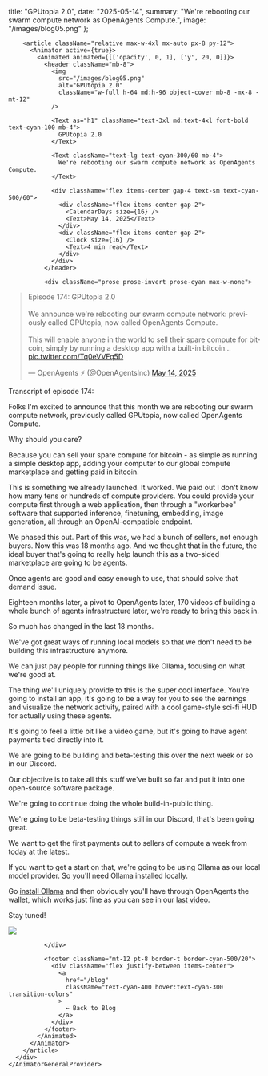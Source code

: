 
  title: "GPUtopia 2.0",
  date: "2025-05-14",
  summary: "We're rebooting our swarm compute network as OpenAgents Compute.",
  image: "/images/blog05.png"
};

<AppLayout showSidebar>
  <OnboardingOverlayManager
    minDesktopWidth={1024}
    desktopMessage="OpenAgents requires a desktop browser for the full development experience. Please use a device with a screen width of at least 1024px."
  >
    <AnimatorGeneralProvider duration={{ enter: 0.5, exit: 0.3 }}>
      <div className="relative z-10 h-full overflow-y-auto">
        <div className="absolute inset-0 pointer-events-none">
          <GridLines lineColor="hsla(180, 100%, 75%, 0.02)" distance={40} />
          <Dots color="hsla(180, 50%, 50%, 0.02)" size={1} distance={30} />
        </div>
        
        <article className="relative max-w-4xl mx-auto px-8 py-12">
          <Animator active={true}>
            <Animated animated={[['opacity', 0, 1], ['y', 20, 0]]}>
              <header className="mb-8">
                <img 
                  src="/images/blog05.png" 
                  alt="GPUtopia 2.0"
                  className="w-full h-64 md:h-96 object-cover mb-8 -mx-8 -mt-12"
                />
                
                <Text as="h1" className="text-3xl md:text-4xl font-bold text-cyan-100 mb-4">
                  GPUtopia 2.0
                </Text>
                
                <Text className="text-lg text-cyan-300/60 mb-4">
                  We're rebooting our swarm compute network as OpenAgents Compute.
                </Text>
                
                <div className="flex items-center gap-4 text-sm text-cyan-500/60">
                  <div className="flex items-center gap-2">
                    <CalendarDays size={16} />
                    <Text>May 14, 2025</Text>
                  </div>
                  <div className="flex items-center gap-2">
                    <Clock size={16} />
                    <Text>4 min read</Text>
                  </div>
                </div>
              </header>
              
              <div className="prose prose-invert prose-cyan max-w-none">

<div className="w-full mx-auto flex justify-center items-center my-8">
  <blockquote className="twitter-tweet" data-media-max-width="560">
    <p lang="en" dir="ltr">Episode 174: GPUtopia 2.0<br /><br />We announce we&#39;re rebooting our swarm compute network: previously called GPUtopia, now called OpenAgents Compute.<br /><br />This will enable anyone in the world to sell their spare compute for bitcoin, simply by running a desktop app with a built-in bitcoin… <a href="https://t.co/Tq0eVVFq5D">pic.twitter.com/Tq0eVVFq5D</a></p>&mdash; OpenAgents ⚡ (@OpenAgentsInc) <a href="https://twitter.com/OpenAgentsInc/status/1922738011621687492?ref_src=twsrc%5Etfw">May 14, 2025</a>
  </blockquote>
  <script async src="https://platform.twitter.com/widgets.js" charSet="utf-8"></script>
</div>

Transcript of episode 174:

Folks I'm excited to announce that this month we are rebooting our swarm compute network, previously called GPUtopia, now called OpenAgents Compute.

Why should you care?

Because you can sell your spare compute for bitcoin - as simple as running a simple desktop app, adding your computer to our global compute marketplace and getting paid in bitcoin.

This is something we already launched. It worked. We paid out I don't know how many tens or hundreds of compute providers. You could provide your compute first through a web application, then through a "workerbee" software that supported inference, finetuning, embedding, image generation, all through an OpenAI-compatible endpoint.

We phased this out. Part of this was, we had a bunch of sellers, not enough buyers. Now this was 18 months ago. And we thought that in the future, the ideal buyer that's going to really help launch this as a two-sided marketplace are going to be agents.

Once agents are good and easy enough to use, that should solve that demand issue.

Eighteen months later, a pivot to OpenAgents later, 170 videos of building a whole bunch of agents infrastructure later, we're ready to bring this back in.

So much has changed in the last 18 months.

We've got great ways of running local models so that we don't need to be building this infrastructure anymore.

We can just pay people for running things like Ollama, focusing on what we're good at.

The thing we'll uniquely provide to this is the super cool interface. You're going to install an app, it's going to be a way for you to see the earnings and visualize the network activity, paired with a cool game-style sci-fi HUD for actually using these agents.

It's going to feel a little bit like a video game, but it's going to have agent payments tied directly into it.

We are going to be building and beta-testing this over the next week or so in our Discord.

Our objective is to take all this stuff we've built so far and put it into one open-source software package.

We're going to continue doing the whole build-in-public thing.

We're going to be beta-testing things still in our Discord, that's been going great.

We want to get the first payments out to sellers of compute a week from today at the latest.

If you want to get a start on that, we're going to be using Ollama as our local model provider. So you'll need Ollama installed locally.

Go [install Ollama](https://ollama.com/download) and then obviously you'll have through OpenAgents the wallet, which works just fine as you can see in our [last video](https://x.com/OpenAgentsInc/status/1922303008617984363).

Stay tuned!

<img src="/images/blog05a.png" className="border border-cyan-500/20 rounded-lg" />

              </div>
              
              <footer className="mt-12 pt-8 border-t border-cyan-500/20">
                <div className="flex justify-between items-center">
                  <a 
                    href="/blog" 
                    className="text-cyan-400 hover:text-cyan-300 transition-colors"
                  >
                    ← Back to Blog
                  </a>
                </div>
              </footer>
            </Animated>
          </Animator>
        </article>
      </div>
    </AnimatorGeneralProvider>
  </OnboardingOverlayManager>
</AppLayout>